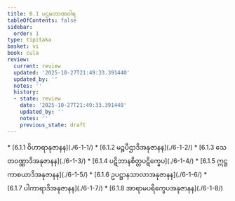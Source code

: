```yaml
---
title: 6.1 ပဌမဘာဏဝါရ
tableOfContents: false
sidebar:
  order: 1
type: tipitaka
basket: vi
book: cula
review:
  current: review
  updated: '2025-10-27T21:49:33.391440'
  updated_by: ''
  notes: ''
  history:
  - state: review
    date: '2025-10-27T21:49:33.391440'
    updated_by: ''
    notes: ''
    previous_state: draft
---
```



<ReviewStatus review={frontmatter.review} showDetails={true} />

<HypothesisAnnotation frontmatter={frontmatter} />

<DynamicBreadcrumb />



<TableOfContents book="cula" section="6.1">
* [6.1.1 ဝိဟာရာနုဇာနန](./6-1-1/)
* [6.1.2 မဉ္စပီဌာဒိအနုဇာနန](./6-1-2/)
* [6.1.3 သေတဝဏ္ဏာဒိအနုဇာနန](./6-1-3/)
* [6.1.4 ပဋိဘာနစိတ္တပဋိက္ခေပ](./6-1-4/)
* [6.1.5 ဣဋ္ဌကာစယာဒိအနုဇာနန](./6-1-5/)
* [6.1.6 ဥပဋ္ဌာနသာလာအနုဇာနန](./6-1-6/)
* [6.1.7 ပါကာရာဒိအနုဇာနန](./6-1-7/)
* [6.1.8 အာရာမပရိက္ခေပအနုဇာနန](./6-1-8/)
</TableOfContents>